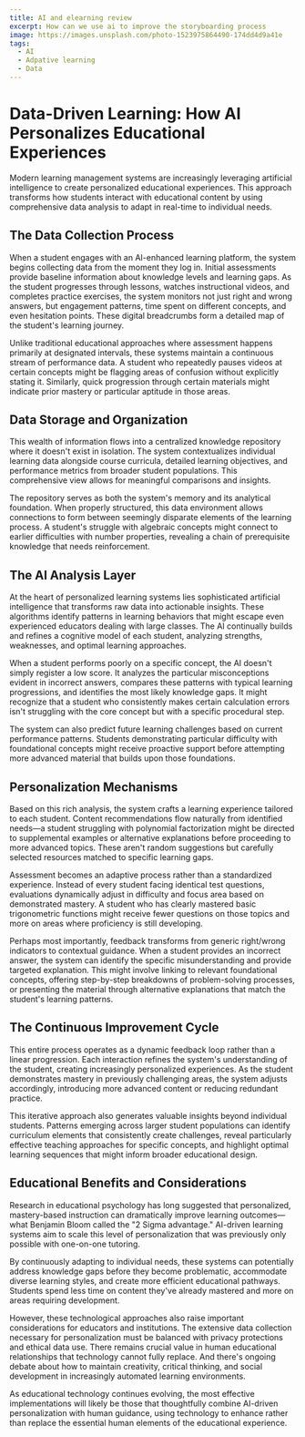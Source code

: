 ```yaml
---
title: AI and elearning review
excerpt: How can we use ai to improve the storyboarding process
image: https://images.unsplash.com/photo-1523975864490-174dd4d9a41e
tags:
  - AI
  - Adpative learning
  - Data
---
```


# Data-Driven Learning: How AI Personalizes Educational Experiences

Modern learning management systems are increasingly leveraging artificial intelligence to create personalized educational experiences. This approach transforms how students interact with educational content by using comprehensive data analysis to adapt in real-time to individual needs.

## The Data Collection Process

When a student engages with an AI-enhanced learning platform, the system begins collecting data from the moment they log in. Initial assessments provide baseline information about knowledge levels and learning gaps. As the student progresses through lessons, watches instructional videos, and completes practice exercises, the system monitors not just right and wrong answers, but engagement patterns, time spent on different concepts, and even hesitation points. These digital breadcrumbs form a detailed map of the student's learning journey.

Unlike traditional educational approaches where assessment happens primarily at designated intervals, these systems maintain a continuous stream of performance data. A student who repeatedly pauses videos at certain concepts might be flagging areas of confusion without explicitly stating it. Similarly, quick progression through certain materials might indicate prior mastery or particular aptitude in those areas.

## Data Storage and Organization

This wealth of information flows into a centralized knowledge repository where it doesn't exist in isolation. The system contextualizes individual learning data alongside course curricula, detailed learning objectives, and performance metrics from broader student populations. This comprehensive view allows for meaningful comparisons and insights.

The repository serves as both the system's memory and its analytical foundation. When properly structured, this data environment allows connections to form between seemingly disparate elements of the learning process. A student's struggle with algebraic concepts might connect to earlier difficulties with number properties, revealing a chain of prerequisite knowledge that needs reinforcement.

## The AI Analysis Layer

At the heart of personalized learning systems lies sophisticated artificial intelligence that transforms raw data into actionable insights. These algorithms identify patterns in learning behaviors that might escape even experienced educators dealing with large classes. The AI continually builds and refines a cognitive model of each student, analyzing strengths, weaknesses, and optimal learning approaches.

When a student performs poorly on a specific concept, the AI doesn't simply register a low score. It analyzes the particular misconceptions evident in incorrect answers, compares these patterns with typical learning progressions, and identifies the most likely knowledge gaps. It might recognize that a student who consistently makes certain calculation errors isn't struggling with the core concept but with a specific procedural step.

The system can also predict future learning challenges based on current performance patterns. Students demonstrating particular difficulty with foundational concepts might receive proactive support before attempting more advanced material that builds upon those foundations.

## Personalization Mechanisms

Based on this rich analysis, the system crafts a learning experience tailored to each student. Content recommendations flow naturally from identified needs—a student struggling with polynomial factorization might be directed to supplemental examples or alternative explanations before proceeding to more advanced topics. These aren't random suggestions but carefully selected resources matched to specific learning gaps.

Assessment becomes an adaptive process rather than a standardized experience. Instead of every student facing identical test questions, evaluations dynamically adjust in difficulty and focus area based on demonstrated mastery. A student who has clearly mastered basic trigonometric functions might receive fewer questions on those topics and more on areas where proficiency is still developing.

Perhaps most importantly, feedback transforms from generic right/wrong indicators to contextual guidance. When a student provides an incorrect answer, the system can identify the specific misunderstanding and provide targeted explanation. This might involve linking to relevant foundational concepts, offering step-by-step breakdowns of problem-solving processes, or presenting the material through alternative explanations that match the student's learning patterns.

## The Continuous Improvement Cycle

This entire process operates as a dynamic feedback loop rather than a linear progression. Each interaction refines the system's understanding of the student, creating increasingly personalized experiences. As the student demonstrates mastery in previously challenging areas, the system adjusts accordingly, introducing more advanced content or reducing redundant practice.

This iterative approach also generates valuable insights beyond individual students. Patterns emerging across larger student populations can identify curriculum elements that consistently create challenges, reveal particularly effective teaching approaches for specific concepts, and highlight optimal learning sequences that might inform broader educational design.

## Educational Benefits and Considerations

Research in educational psychology has long suggested that personalized, mastery-based instruction can dramatically improve learning outcomes—what Benjamin Bloom called the "2 Sigma advantage." AI-driven learning systems aim to scale this level of personalization that was previously only possible with one-on-one tutoring.

By continuously adapting to individual needs, these systems can potentially address knowledge gaps before they become problematic, accommodate diverse learning styles, and create more efficient educational pathways. Students spend less time on content they've already mastered and more on areas requiring development.

However, these technological approaches also raise important considerations for educators and institutions. The extensive data collection necessary for personalization must be balanced with privacy protections and ethical data use. There remains crucial value in human educational relationships that technology cannot fully replace. And there's ongoing debate about how to maintain creativity, critical thinking, and social development in increasingly automated learning environments.

As educational technology continues evolving, the most effective implementations will likely be those that thoughtfully combine AI-driven personalization with human guidance, using technology to enhance rather than replace the essential human elements of the educational experience.